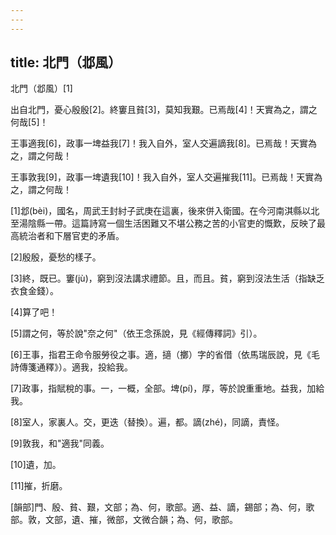 ```yaml
---
---
---
```

title: 北門（邶風）
---




北門（邶風）[1]

出自北門，憂心殷殷[2]。終窶且貧[3]，莫知我艱。已焉哉[4]！天實為之，謂之何哉[5]！

王事適我[6]，政事一埤益我[7]！我入自外，室人交遍謫我[8]。已焉哉！天實為之，謂之何哉！

王事敦我[9]，政事一埤遺我[10]！我入自外，室人交遍摧我[11]。已焉哉！天實為之，謂之何哉！

[1]邶(bèi)，國名，周武王封紂子武庚在這裏，後來併入衛國。在今河南淇縣以北至湯陰縣一帶。這篇詩寫一個生活困難又不堪公務之苦的小官吏的慨歎，反映了最高統治者和下層官吏的矛盾。

[2]殷殷，憂愁的樣子。

[3]終，既已。窶(jù)，窮到沒法講求禮節。且，而且。貧，窮到沒法生活（指缺乏衣食金錢）。

[4]算了吧！

[5]謂之何，等於說"奈之何"（依王念孫說，見《經傳釋詞》引）。

[6]王事，指君王命令服勞役之事。適，擿（擲）字的省借（依馬瑞辰說，見《毛詩傳箋通釋》）。適我，投給我。

[7]政事，指賦稅的事。一，一概，全部。埤(pí)，厚，等於說重重地。益我，加給我。

[8]室人，家裏人。交，更迭（替換）。遍，都。謫(zhé)，同謫，責怪。

[9]敦我，和"適我"同義。

[10]遺，加。

[11]摧，折磨。

[韻部]門、殷、貧、艱，文部；為、何，歌部。適、益、謫，錫部；為、何，歌部。敦，文部，遺、摧，微部，文微合韻；為、何，歌部。